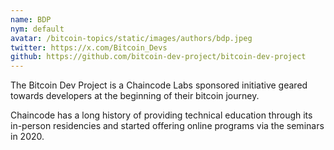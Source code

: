 ```yaml
---
name: BDP
nym: default
avatar: /bitcoin-topics/static/images/authors/bdp.jpeg
twitter: https://x.com/Bitcoin_Devs
github: https://github.com/bitcoin-dev-project/bitcoin-dev-project
---
```


The Bitcoin Dev Project is a Chaincode Labs sponsored initiative geared towards developers at the beginning of their bitcoin journey. 

Chaincode has a long history of providing technical education through its in-person residencies and started offering online programs via the seminars in 2020.